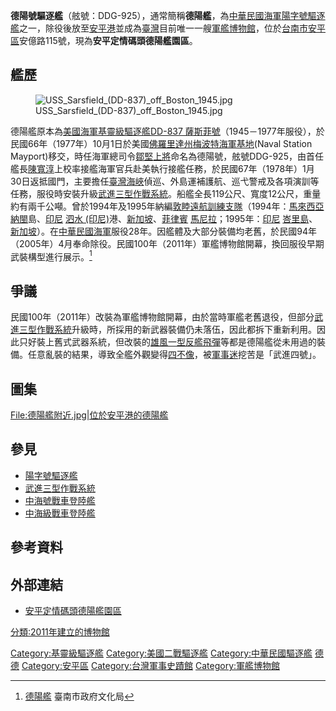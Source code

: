 {{Refimprove|time=2021-08-09T03:34:22+00:00}}
{{expand|time=2017-07-03T23:07:32+00:00}}
{{Coord|22|59|18.7980|N|120|09|22.8168|E|display=title}}
{{軍艦模板
|圖片= [[File:USS_SARSFIELD_Dec2016.jpg|300px]]
|照片說明= 德陽軍艦
|名稱= 德陽號驅逐艦(DDG-925)[[File:Flag_of_the_Republic_of_China.svg|30px]] 
|下訂= 
|動工=[[巴斯鋼鐵廠|巴斯鋼鐵廠]]、1945年1月15日
|下水=1945年5月27日
|除籍=
|圖片2= 
|照片說明2= 
|名稱2= 
|艦種= 飛彈驅逐艦
|艦級=
|退役= 2005年4月
|滿載=3540噸 
|長度=119.03公尺
|闊度=12.52公尺
|鍋爐=4座重油鍋爐驅動2具[[西屋|西屋]]蒸氣渦輪機
|引擎=雙軸、60000馬力 
|極速=32.5節
|乘員=275人
|偵搜設備=
'''1990年[[武進三型|武進三型]]：'''

DA-08/2維對空搜索雷達<br>STIR-180射控雷達<br>W-160射控雷達<br>DE-1191艦艏聲納

'''2011年軍艦博物館:'''

Mark25火炮射控雷達<br>HR-76C射控雷達<br>AN/SPS-06對空搜索雷達<br>AN/SPS-10平面搜索雷達<br>
|裝備=
'''1990年[[武進三型|武進三型]]：'''

[[奧托布雷達76公厘艦炮|76快炮]]1座<br>[[波佛斯40公釐高射砲|40mm快炮]]2座<br>[[RIM-66飛彈|標準一型防空飛彈]]10枚<br>[[雄風二型反艦飛彈|雄風二型反艦飛彈]]4枚<br>[[方陣近迫武器系統|方陣近迫武器系統]]1座

'''2011年軍艦博物館:'''

[[Mk12_5吋38倍徑砲|Mk12 5吋38倍徑砲]]2座<br>三聯裝[[Mk_32型水面船艦魚雷管|Mk 32型水面船艦魚雷管]]2座<br>三聯裝[[雄風一型反艦飛彈|雄風一型反艦飛彈]]發射箱1座<br>16聯裝[[CR-201干擾火箭|CR-201干擾火箭]]發射座4座<br>八聯裝[[ASROC反潛火箭|ASROC反潛火箭]]發射座1座<br>[[深水炸彈|深水炸彈]]投放軌2座

|艦載機= [[MD_500防衛者式直昇機|MD-500反潛直升機]] x 1
}}

'''德陽號驅逐艦'''（舷號：DDG-925），通常簡稱'''德陽艦'''，為[[中華民國海軍|中華民國海軍]][[陽字號驅逐艦|陽字號驅逐艦]]之一，除役後放至[[安平港|安平港]]並成為[[臺灣|臺灣]]目前唯一一艘[[軍事博物館|軍艦博物館]]，位於[[台南市|台南市]][[安平區|安平區]]安億路115號，現為'''安平定情碼頭德陽艦園區'''。

== 艦歷 ==
[[File:USS_Sarsfield_(DD-837)_off_Boston_1945.jpg|left]]

德陽艦原本為[[美國海軍|美國海軍]][[基靈級驅逐艦|基靈級驅逐艦]][[薩斯菲號驅逐艦_(DD-837)|DD-837 薩斯菲號]]（1945－1977年服役），於民國66年（1977年）10月1日於美國[[佛羅里達州|佛羅里達州]][[梅波特海軍基地|梅波特海軍基地]](Naval Station Mayport)移交，時任海軍總司令[[鄒堅|鄒堅]][[上將|上將]]命名為德陽號，舷號DDG-925，由首任艦長[[陳寬淳|陳寬淳]]上校率接艦海軍官兵赴美執行接艦任務，於民國67年（1978年）1月30日返抵國門，主要擔任[[臺灣海峽|臺灣海峽]]偵巡、外島運補護航、巡弋警戒及各項演訓等任務，服役時安裝升級[[武進三型作戰系統|武進三型作戰系統]]。船艦全長119公尺、寬度12公尺，重量約有兩千公噸。曾於1994年及1995年納編[[敦睦遠航訓練支隊|敦睦遠航訓練支隊]]（1994年：[[馬來西亞|馬來西亞]] [[納閩|納閩]]島、[[印尼|印尼]] [[泗水_(印尼)|泗水 (印尼)]]港、[[新加坡|新加坡]]、[[菲律賓|菲律賓]] [[馬尼拉|馬尼拉]]；1995年：[[印尼|印尼]] [[峇里島|峇里島]]、[[新加坡|新加坡]]）。在[[中華民國海軍|中華民國海軍]]服役28年。因艦體及大部分裝備均老舊，於民國94年（2005年）4月奉命除役。民國100年（2011年）軍艦博物館開幕，換回服役早期武裝構型進行展示。<ref>[http://culture.tainan.gov.tw/historic/form/index-1.php?m2=175&id=1211 德陽艦] {{Wayback|url=http://culture.tainan.gov.tw/historic/form/index-1.php?m2=175&id=1211 |date=20170202030207 }}臺南市政府文化局</ref>

== 爭議 ==
民國100年（2011年）改裝為軍艦博物館開幕，由於當時軍艦老舊退役，但部分[[武進三型作戰系統|武進三型作戰系統]]升級時，所採用的新武器裝備仍未落伍，因此都拆下重新利用。因此只好裝上舊式武器系統，但改裝的[[雄風一型反艦飛彈|雄風一型反艦飛彈]]等都是德陽艦從未用過的裝備。任意亂裝的結果，導致全艦外觀變得[[四不像|四不像]]，被[[軍事迷|軍事迷]]挖苦是「武進四號」。

== 圖集 ==
<gallery>
File:德陽艦附近.jpg|位於安平港的德陽艦
</gallery>

== 參見 ==
*[[陽字號驅逐艦|陽字號驅逐艦]]
*[[武進三型作戰系統|武進三型作戰系統]]
*[[中海號戰車登陸艦|中海號戰車登陸艦]]
*[[中海級戰車登陸艦|中海級戰車登陸艦]]

==參考資料==
{{reflist}}

==外部連結==
*[http://www.teyang925.com.tw/History_2.asp 安平定情碼頭德陽艦園區] {{Wayback|url=http://www.teyang925.com.tw/History_2.asp |date=20200810152715 }}

{{基靈級驅逐艦}}
{{中華民國海軍驅逐艦}}
{{台灣博物館}}

[[Category:基靈級驅逐艦|Category:基靈級驅逐艦]]
[[Category:美國二戰驅逐艦|Category:美國二戰驅逐艦]]
[[Category:中華民國驅逐艦|Category:中華民國驅逐艦]]
[[Category:台南市旅遊景點|德]]
[[Category:1945年下水|德]]
[[Category:安平區|Category:安平區]]
[[Category:台灣軍事史蹟館|Category:台灣軍事史蹟館]]
[[Category:軍艦博物館|Category:軍艦博物館]]
[[分類:2011年建立的博物館|分類:2011年建立的博物館]]
